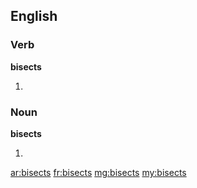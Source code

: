 ==English==

===Verb===
'''bisects'''

# {{third-person singular of|[[bisect]]}}

===Noun===
'''bisects'''
# {{plural of|[[bisect]]}}

[[ar:bisects]]
[[fr:bisects]]
[[mg:bisects]]
[[my:bisects]]